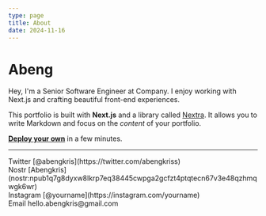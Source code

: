```yaml
---
type: page
title: About
date: 2024-11-16
---
```


# Abeng

Hey, I'm a Senior Software Engineer at Company. I enjoy working with Next.js and crafting beautiful front-end experiences.

This portfolio is built with **Next.js** and a library called [Nextra](https://nextra.vercel.app/). It allows you to write Markdown and focus on the _content_ of your portfolio.

[**Deploy your own**](https://vercel.com/new/clone?repository-url=https://github.com/vercel/next.js/tree/canary/examples/blog&project-name=portfolio&repository-name=portfolio) in a few minutes.

---

<div>
  Twitter [@abengkris](https://twitter.com/abengkriss)
  <br />
  Nostr [Abengkris](nostr:npub1q7g8dyxw8lkrp7eq38445cwpga2gcfzt4ptqtecn67v3e48qzhmqwgk6wr)
  <br />
  Instagram [@yourname](https://instagram.com/yourname)
  <br />
  Email hello.abengkris@gmail.com
</div>
